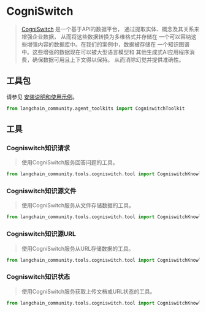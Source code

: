 # CogniSwitch

> [CogniSwitch](https://www.cogniswitch.ai/aboutus) 是一个基于API的数据平台，
> 通过提取实体、概念及其关系来增强企业数据，
> 从而将这些数据转换为多维格式并存储在
> 一个可以容纳这些增强内容的数据库中。在我们的案例中，数据被存储在
> 一个知识图谱中。这些增强的数据现在可以被大型语言模型和
> 其他生成式AI应用程序消费，确保数据可用且上下文得以保持。
> 从而消除幻觉并提供准确性。

## 工具包

请参见 [安装说明和使用示例](/docs/integrations/tools/cogniswitch)。

```python
from langchain_community.agent_toolkits import CogniswitchToolkit
```

## 工具

### Cogniswitch知识请求

> 使用CogniSwitch服务回答问题的工具。

```python
from langchain_community.tools.cogniswitch.tool import CogniswitchKnowledgeRequest
```

### Cogniswitch知识源文件

> 使用CogniSwitch服务从文件存储数据的工具。

```python
from langchain_community.tools.cogniswitch.tool import CogniswitchKnowledgeSourceFile
```

### Cogniswitch知识源URL

> 使用CogniSwitch服务从URL存储数据的工具。

```python
from langchain_community.tools.cogniswitch.tool import CogniswitchKnowledgeSourceURL
```

### Cogniswitch知识状态

> 使用CogniSwitch服务获取上传文档或URL状态的工具。

```python
from langchain_community.tools.cogniswitch.tool import CogniswitchKnowledgeStatus
```


